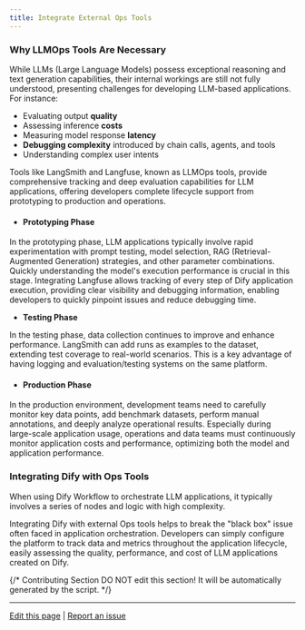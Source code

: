 ```yaml
---
title: Integrate External Ops Tools
---
```



### Why LLMOps Tools Are Necessary

While LLMs (Large Language Models) possess exceptional reasoning and text generation capabilities, their internal workings are still not fully understood, presenting challenges for developing LLM-based applications. For instance:

* Evaluating output **quality**
* Assessing inference **costs**
* Measuring model response **latency**
* **Debugging complexity** introduced by chain calls, agents, and tools
* Understanding complex user intents

Tools like LangSmith and Langfuse, known as LLMOps tools, provide comprehensive tracking and deep evaluation capabilities for LLM applications, offering developers complete lifecycle support from prototyping to production and operations.

* #### Prototyping Phase

In the prototyping phase, LLM applications typically involve rapid experimentation with prompt testing, model selection, RAG (Retrieval-Augmented Generation) strategies, and other parameter combinations. Quickly understanding the model's execution performance is crucial in this stage. Integrating Langfuse allows tracking of every step of Dify application execution, providing clear visibility and debugging information, enabling developers to quickly pinpoint issues and reduce debugging time.

* **Testing Phase**

In the testing phase, data collection continues to improve and enhance performance. LangSmith can add runs as examples to the dataset, extending test coverage to real-world scenarios. This is a key advantage of having logging and evaluation/testing systems on the same platform.

* #### Production Phase

In the production environment, development teams need to carefully monitor key data points, add benchmark datasets, perform manual annotations, and deeply analyze operational results. Especially during large-scale application usage, operations and data teams must continuously monitor application costs and performance, optimizing both the model and application performance.

### Integrating Dify with Ops Tools

When using Dify Workflow to orchestrate LLM applications, it typically involves a series of nodes and logic with high complexity.

Integrating Dify with external Ops tools helps to break the "black box" issue often faced in application orchestration. Developers can simply configure the platform to track data and metrics throughout the application lifecycle, easily assessing the quality, performance, and cost of LLM applications created on Dify.

{/*
Contributing Section
DO NOT edit this section!
It will be automatically generated by the script.
*/}

---

[Edit this page](https://github.com/langgenius/dify-docs/edit/main/en/guides/monitoring/integrate-external-ops-tools/README.mdx) | [Report an issue](https://github.com/langgenius/dify-docs/issues/new?title=Documentation%20Issue%3A%20&body=%23%23%20Issue%20Description%0A%3C%21--%20Please%20briefly%20describe%20the%20issue%20you%20found%20--%3E%0A%0A%23%23%20Page%20Link%0Ahttps%3A%2F%2Fgithub.com%2Flanggenius%2Fdify-docs%2Fblob%2Fmain%2Fen/guides/monitoring/integrate-external-ops-tools%2FREADME.mdx%0A%0A%23%23%20Suggested%20Changes%0A%3C%21--%20If%20you%20have%20specific%20suggestions%20for%20changes%2C%20please%20describe%20them%20here%20--%3E%0A%0A%3C%21--%20Thank%20you%20for%20helping%20improve%20our%20documentation%21%20--%3E)

